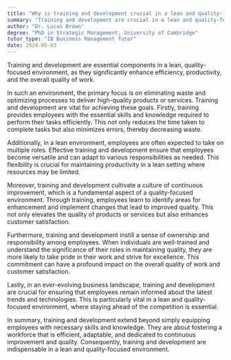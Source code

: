 ```yaml
---
title: "Why is training and development crucial in a lean and quality-focused environment?"
summary: "Training and development are crucial in a lean and quality-focused environment to enhance efficiency, productivity, and quality of work."
author: "Dr. Lucas Brown"
degree: "PhD in Strategic Management, University of Cambridge"
tutor_type: "IB Business Management Tutor"
date: 2024-05-03
---
```


Training and development are essential components in a lean, quality-focused environment, as they significantly enhance efficiency, productivity, and the overall quality of work.

In such an environment, the primary focus is on eliminating waste and optimizing processes to deliver high-quality products or services. Training and development are vital for achieving these goals. Firstly, training provides employees with the essential skills and knowledge required to perform their tasks efficiently. This not only reduces the time taken to complete tasks but also minimizes errors, thereby decreasing waste.

Additionally, in a lean environment, employees are often expected to take on multiple roles. Effective training and development ensure that employees become versatile and can adapt to various responsibilities as needed. This flexibility is crucial for maintaining productivity in a lean setting where resources may be limited.

Moreover, training and development cultivate a culture of continuous improvement, which is a fundamental aspect of a quality-focused environment. Through training, employees learn to identify areas for enhancement and implement changes that lead to improved quality. This not only elevates the quality of products or services but also enhances customer satisfaction.

Furthermore, training and development instill a sense of ownership and responsibility among employees. When individuals are well-trained and understand the significance of their roles in maintaining quality, they are more likely to take pride in their work and strive for excellence. This commitment can have a profound impact on the overall quality of work and customer satisfaction.

Lastly, in an ever-evolving business landscape, training and development are crucial for ensuring that employees remain informed about the latest trends and technologies. This is particularly vital in a lean and quality-focused environment, where staying ahead of the competition is essential.

In summary, training and development extend beyond simply equipping employees with necessary skills and knowledge. They are about fostering a workforce that is efficient, adaptable, and dedicated to continuous improvement and quality. Consequently, training and development are indispensable in a lean and quality-focused environment.
    
